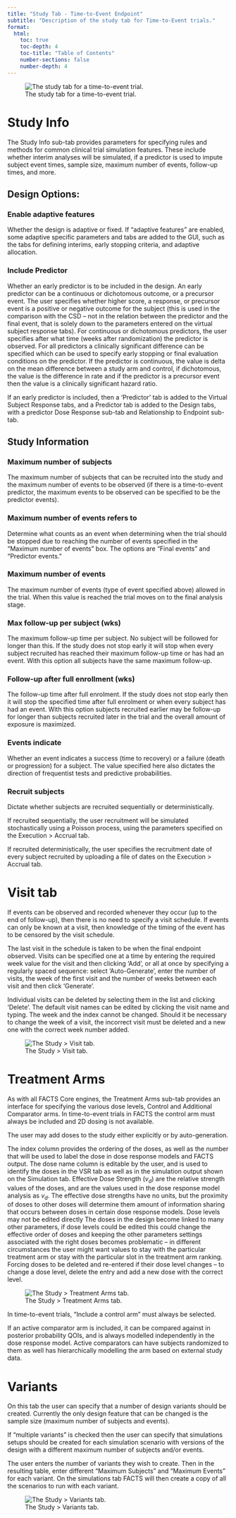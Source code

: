 ```yaml
---
title: "Study Tab - Time-to-Event Endpoint"
subtitle: "Description of the study tab for Time-to-Event trials."
format:
  html:
    toc: true
    toc-depth: 4
    toc-title: "Table of Contents"
    number-sections: false
    number-depth: 4
---
```


![The study tab for a time-to-event trial.](../coreUGattachments/tte/media/image3.png){#fig-studyt}

# Study Info

The Study Info sub-tab provides parameters for specifying rules and methods
for common clinical trial simulation features. These include whether interim analyses will be simulated, if a predictor is used to impute subject event times, sample size, maximum number of events, follow-up times, and more.

## Design Options:

### Enable adaptive features

Whether the design is adaptive or fixed. If "adaptive features"
are enabled, some adaptive specific parameters and tabs are added
to the GUI, such as the tabs for defining interims, early
stopping criteria, and adaptive allocation.

### Include Predictor

Whether an early predictor is to be included in the design. An
early predictor can be a continuous or dichotomous outcome, or a
precursor event. The user specifies whether higher score, a
response, or precursor event is a positive or negative outcome
for the subject (this is used in the comparison with the CSD --
not in the relation between the predictor and the final event,
that is solely down to the parameters entered on the virtual
subject response tabs). For continuous or dichotomous
predictors, the user specifies after what time (weeks after
randomization) the predictor is observed. For all predictors a
clinically significant difference can be specified which can be
used to specify early stopping or final evaluation conditions on
the predictor. If the predictor is continuous, the value is
delta on the mean difference between a study arm and control, if
dichotomous, the value is the difference in rate and if the
predictor is a precursor event then the value is a clinically
significant hazard ratio.

If an early predictor is included, then a 'Predictor' tab is
added to the Virtual Subject Response tabs, and a Predictor tab
is added to the Design tabs, with a predictor Dose Response
sub-tab and Relationship to Endpoint sub-tab.

## Study Information

### Maximum number of subjects

The maximum number of subjects that can be recruited into the
study and the maximum number of events to be observed (if there
is a time-to-event predictor, the maximum events to be observed
can be specified to be the predictor events).

### Maximum number of events refers to

Determine what counts as an event when determining when the trial should be stopped due to reaching the number of events specified in the "Maximum number of events" box. The options are "Final events" and "Predictor events."

### Maximum number of events

The maximum number of events (type of event specified above) allowed in the trial. When this value is reached the trial moves on to the final analysis stage.

### Max follow-up per subject (wks)

The maximum follow-up time per subject. No subject will be
followed for longer than this. If the study does not stop
early it will stop when every subject recruited has reached
their maximum follow-up time or has had an event. With this
option all subjects have the same maximum follow-up.

### Follow-up after full enrollment (wks)

The follow-up time after full enrolment. If the study does
not stop early then it will stop the specified time after
full enrolment or when every subject has had an event. With
this option subjects recruited earlier may be follow-up for
longer than subjects recruited later in the trial and the
overall amount of exposure is maximized.

### Events indicate

Whether an event indicates a success (time to recovery) or a failure (death or progression) for a subject. The value specified here also dictates the direction of frequentist tests and predictive probabilities.

### Recruit subjects

Dictate whether subjects are recruited sequentially or
deterministically.

If recruited sequentially, the user recruitment will be
simulated stochastically using a Poisson process, using the
parameters specified on the Execution > Accrual tab.

If recruited deterministically, the user specifies the recruitment
date of every subject recruited by uploading a file of dates on
the Execution > Accrual tab.

# Visit tab

If events can be observed and recorded whenever they occur (up to the end of
follow-up), then there is no need to specify a visit schedule. If
events can only be known at a visit, then knowledge of the timing of
the event has to be censored by the visit schedule.

The last visit in the schedule is taken to be when the final endpoint
observed. Visits can be specified one at a time by entering the
required week value for the visit and then clicking 'Add', or all at once by
specifying a regularly spaced sequence: select 'Auto-Generate', enter
the number of visits, the week of the first visit and the number of
weeks between each visit and then click 'Generate'.

Individual visits can be deleted by selecting them in the list and
clicking 'Delete'. The default visit names can be edited by clicking
the visit name and typing. The week and the index cannot be changed.
Should it be necessary to change the week of a visit, the incorrect
visit must be deleted and a new one with the correct week number
added.

![The Study > Visit tab.](../coreUGattachments/tte/media/image15.png){#fig-visitt}

# Treatment Arms

As with all FACTS Core engines, the Treatment Arms sub-tab provides an
interface for specifying the various dose levels, Control and Additional
Comparator arms. In time-to-event trials in FACTS the control arm must
always be included and 2D dosing is not available.

The user may add doses to the study either explicitly or by auto-generation.

The index column provides the ordering of the doses, as well as the number
that will be used to label the dose in dose response models and FACTS output.
The dose name column is editable by the user, and is used to identify the
doses in the VSR tab as well as in the simulation output shown on the Simulation
tab. Effective Dose Strength ($v_d$) are the relative strength values of the doses,
and are the values used in the dose response model analysis as $v_d$. The
effective dose strengths have
no units, but the proximity of doses to other doses will determine them amount of
information sharing that occurs between doses in certain dose response models.
Dose levels <span class="custom-tooltip"> may not be edited directly <span class="tooltip-text">The doses in the design become linked to many other parameters, if dose levels could be edited this could change the effective order of doses and keeping the other parameters settings associated with the right doses becomes problematic – in different circumstances the user might want values to stay with the particular treatment arm or stay with the particular slot in the treatment arm ranking. Forcing doses to be deleted and re-entered if their dose level changes </span> </span> -- to change a dose level, delete the entry and add a new
dose with the correct level.

![The Study > Treatment Arms tab.](../coreUGattachments/tte/media/image16.png){#fig-treatmentarmst}

In time-to-event trials, "Include a control arm" must always be selected.

If an active comparator arm is included, it can be compared against in posterior probability QOIs, and is
always modelled independently in the dose response model. Active comparators
can have subjects randomized to them as well has hierarchically modelling
the arm based on external study data.

# Variants

On this tab the user can specify that a number of design variants should
be created. Currently the only design feature that can be changed is the
sample size (maximum number of subjects and events).

If "multiple variants" is checked then the user can specify that
simulations setups should be created for each simulation scenario with
versions of the design with a different maximum number of subjects
and/or events.

The user enters the number of variants they wish to create. Then in the
resulting table, enter different "Maximum Subjects" and "Maximum Events"
for each variant. On the simulations tab FACTS will then create a copy
of all the scenarios to run with each variant.

![The Study > Variants tab.](../coreUGattachments/tte/media/image17.png){#fig-variantst}
